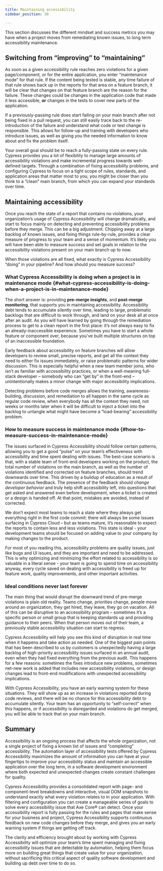 ```yaml
---
title: Maintaining accessibility
sidebar_position: 30

---
```


This section discusses the different mindset and success metrics you may have when a project moves from remediating known issues, to long term accessibility maintenance.

## Switching from “improving” to “maintaining” 

As soon as a given accessibility rule reaches zero violations for a given page/component, or for the entire application, you enter “maintenance mode” for that rule. If the content being tested is stable, any time failure of that rule shows back up in the reports for that area on a feature branch, it will be clear that changes on that feature branch are the reason for the failure. These changes could be changes in the application code that made it less accessible, **or** changes in the tests to cover new parts of the application.

If a previously-passing rule does start failing on your main branch after not being fixed in a pull request, you can still easily trace back to the re-introduction of the failure and understand what code or test change is responsible. This allows for follow-up and training with developers who introduce issues, as well as giving you the needed information to know about and fix the problem itself.

Your overall goal should be to reach a fully-passing state on every rule. Cypress provides you a lot of flexibility to manage large amounts of accessibility violations and make incremental progress towards well-defined targets. Through a combination of fixing accessibility problems, and configuring Cypress to focus on a tight scope of rules, standards, and application areas that matter most to you, you might be closer than you think to a “clean” main branch, from which you can expand your standards over time.

## Maintaining accessibility

Once you reach the state of a report that contains no violations, your organization’s usage of Cypress Accessibility will change dramatically, and start to focus mainly on detecting and preventing accessibility problems before they merge. This can be a big adjustment. Chipping away at a large backlog of known issues, and fixing things rule-by-rule, provides a clear measure of progress to your team and a sense of momentum. It’s likely you will have been able to measure success and set goals in relation to the accessibility violations present on your main branch up to now. 

When those violations are all fixed, what exactly is Cypress Accessibility “doing” in your pipeline? And how should you measure success?

### What Cypress Accessibility is doing when a project is in maintenance mode {#what-cypress-accessibility-is-doing-when-a-project-is-in-maintenance-mode}

The short answer is: providing **pre-merge insights**, and **post-merge monitoring**, that supports you in maintaining accessibility. Accessibility debt tends to accumulate silently over time, leading to large, problematic backlogs that are difficult to work through, and land on your desk all at once after an audit. As you will have learned by going through the remediation process to get to a clean report in the first place: it’s not always easy to fix an already-inaccessible experience. Sometimes you have to start a whole feature or component over, because you’ve built multiple structures on top of an inaccessible foundation.

Early feedback about accessibility on feature branches will allow developers to review small, precise reports, and get all the context they need to either fix issues immediately, or raise problematic patterns for wider discussion. This is especially helpful when a new team member joins, who isn’t as familiar with accessibility practices, or when a well-meaning full-stack developer – somebody who can “get by” in the front-end – unintentionally makes a minor change with major accessibility implications. 

Detecting problems before code merges allows the training, awareness-building, discussion, and remediation to all happen in the same cycle as regular code review, when everybody has all the context they need, not weeks or months later when it will be difficult to inject a ticket into the backlog to untangle what might have become a “load-bearing” accessibility problem.

### How to measure success in maintenance mode {#how-to-measure-success-in-maintenance-mode}

The issues surfaced in Cypress Accessibility should follow certain patterns, allowing you to get a good “pulse” on your team’s effectiveness with accessibility and time spent dealing with issues. The best-case scenario is that, with a stable team of front-end developers working on the product, the total number of violations on the main branch, as well as the number of violations identified and corrected on feature branches, should trend downwards over time. This driven by a buildup of education as a result of the continuous feedback. The presence of the feedback should *change developer behavior* and truly help shift accessibility left, into questions that get asked and answered even before development, when a ticket is created or a design is handed off. At that point, mistakes are avoided, instead of corrected.

We don’t expect most teams to reach a state where they always get everything right in the first code commit: there will always be some issues surfacing in Cypress Cloud – but as teams mature, it’s reasonable to expect the reports to contain less and less violations. This state is ideal \- your development teams should be focused on adding value to your company by making changes to the product. 

For most of you reading this, accessibility problems are quality issues, just like bugs and UI issues, and they are important and need to be addressed. This is why optimizing and minimizing the effort related to accessibility is so valuable in a literal sense \- your team is going to spend time on accessibility anyway, every cycle saved on dealing with accessibility is freed up for feature work, quality improvements, and other important activities. 

### Ideal conditions never last forever

The main thing that would disrupt the downward trend of pre-merge violations is plain old reality. Teams change, priorities change, people move around an organization, they get hired, they leave, they go on vacation. All of this can be disruptive to an accessibility program – sometimes it’s a specific person or small group that is keeping standards up and providing guidance to their peers. When that person moves out of their team, a previously stable accessibility situation can start to regress. 

Cypress Accessibility will help you see this kind of disruption in real time when it happens and take action as needed. One of the biggest pain points that has been described to us by customers is unexpectedly having a large backlog of high-priority accessibility issues surfaced in an annual audit, even when they had fixed everything from the previous audit. This happens for a few reasons: sometimes the fixes introduce new problems, sometimes net-new work is added that includes new accessibility violations, or design changes lead to front-end modifications with unexpected accessibility implications.

With Cypress Accessibility, you have an early warning system for these situations. They will show up as an increase in violations reported during code reviews, and there will be no chance for this accessibility debt to accumulate silently. Your team has an opportunity to “self-correct” when this happens, or if accessibility is disregarded and violations do get merged, you will be able to track that on your main branch.

## Summary

Accessibility is an ongoing process that affects the whole organization, not a single project of fixing a known list of issues and “completing” accessibility. The automation layer of accessibility tests offered by Cypress Accessibility maximizes the amount of information you can have at your fingertips to improve your accessibility status and maintain an accessible application over the long term, in a software development environment where both expected and unexpected changes create constant challenges for quality.

Cypress Accessibility provides a consolidated report with page- and component-level breakdowns and interactive, visual DOM snapshots to understand exactly what every violation relates to in your application. With filtering and configuration you can create a manageable series of goals to solve every accessibility issue that Axe Core® can detect. Once your accessibility report is fully passing for the rules and pages that make sense for your business and project, Cypress Accessibility supports continuous feedback on new code changes before they merge, and gives you an early warning system if things are getting off track.

The clarity and efficiency brought about by working with Cypress Accessibility will optimize your team’s time spent managing and fixing accessibility issues that are detectable by automation, helping them focus more on building great things that create value for your organization, without sacrificing this critical aspect of quality software development and building up debt over time to do so.


